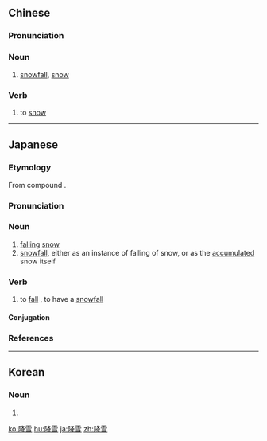 ==Chinese==
{{zh-forms}}

===Pronunciation===
{{zh-pron
|m=jiàngxuě
|c=gong3 syut3
|cat=n,v
}}

===Noun===
{{zh-noun}}

# [[snowfall]], [[snow]]

===Verb===
{{zh-verb}}

# to [[snow]]

----

==Japanese==
{{ja-kanjitab|こう|せつ|yomi=on}}

===Etymology===
From {{etyl|ltc|ja|sort=こうせつ}} compound {{m|zh|降雪|tr=kæwng<sup>H</sup> sjwet|lit=descending snow}}.

===Pronunciation===
{{ja-pron|yomi=o|こうせつ|acc=0|acc_ref=DJR}}

===Noun===
{{ja-noun|こうせつ|hhira=かうせつ}}

# [[falling]] [[snow]]
# [[snowfall]], either as an instance of falling of snow, or as the [[accumulated]] snow itself

===Verb===
{{ja-verb-suru|こうせつ|hhira=かうせつ}}

# to [[fall]] {{qualifier|said of snow}}, to have a [[snowfall]]

====Conjugation====
{{ja-suru|こうせつ}}

===References===
<references/>

----

==Korean==
{{ko-hanjatab}}

===Noun===
{{ko-noun|hj|hangeul=강설}}

# {{hanja form of|강설|falling [[snow]]; [[snowfall]]}}

[[ko:降雪]]
[[hu:降雪]]
[[ja:降雪]]
[[zh:降雪]]